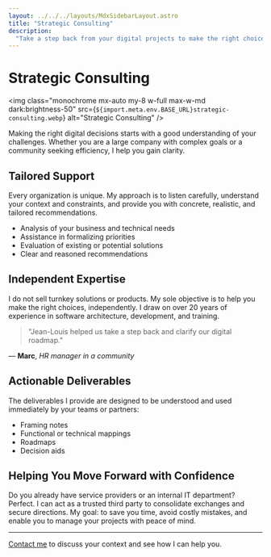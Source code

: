 ```yaml
---
layout: ../../../layouts/MdxSidebarLayout.astro
title: "Strategic Consulting"
description:
  "Take a step back from your digital projects to make the right choices."
---
```



# Strategic Consulting

<img
  class="monochrome mx-auto my-8 w-full max-w-md dark:brightness-50"
  src={`${import.meta.env.BASE_URL}strategic-consulting.webp`}
  alt="Strategic Consulting"
/>

Making the right digital decisions starts with a good understanding of your challenges. Whether you are a large company with complex goals or a community seeking efficiency, I help you gain clarity.

## Tailored Support

Every organization is unique. My approach is to listen carefully, understand your context and constraints, and provide you with concrete, realistic, and tailored recommendations.

- Analysis of your business and technical needs
- Assistance in formalizing priorities
- Evaluation of existing or potential solutions
- Clear and reasoned recommendations

## Independent Expertise

I do not sell turnkey solutions or products. My sole objective is to help you make the right choices, independently. I draw on over 20 years of experience in software architecture, development, and training.

> "Jean-Louis helped us take a step back and clarify our digital roadmap."

— **Marc**, _HR manager in a community_

## Actionable Deliverables

The deliverables I provide are designed to be understood and used immediately by your teams or partners:

- Framing notes
- Functional or technical mappings
- Roadmaps
- Decision aids

## Helping You Move Forward with Confidence

Do you already have service providers or an internal IT department? Perfect. I can act as a trusted third party to consolidate exchanges and secure directions. My goal: to save you time, avoid costly mistakes, and enable you to manage your projects with peace of mind.

---

[Contact me](../fr/contact) to discuss your context and see how I can help you.